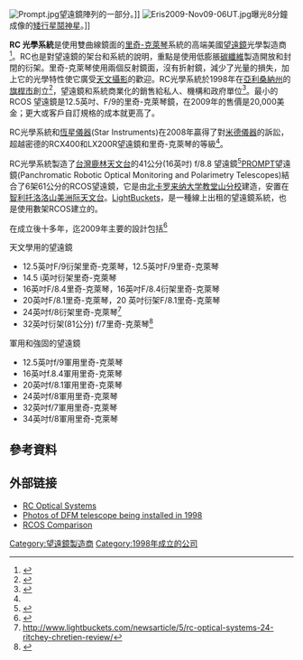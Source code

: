 [[Image:Prompt.jpg|thumb]]望遠鏡陣列的一部分。]]
[[File:Eris2009-Nov09-06UT.jpg|thumb]]曝光8分鐘成像的[[矮行星|矮行星]][[鬩神星|鬩神星]]。]]

'''RC 光學系統'''是使用雙曲線鏡面的[[里奇-克萊琴望遠鏡|里奇-克萊琴]]系統的高端美國[[望遠鏡|望遠鏡]]光學製造商<ref name="reuters.com">{{Cite web |url=http://www.reuters.com/article/pressRelease/idUS138408+04-Feb-2008+BW20080204 |title=存档副本 |access-date=2010-07-28 |archive-date=2013-02-01 |archive-url=https://archive.today/20130201115047/http://www.reuters.com/article/pressRelease/idUS138408+04-Feb-2008+BW20080204 }}</ref>。RC也是對望遠鏡的架台和系統的說明，重點是使用低膨脹[[碳纖維|碳纖維]]製造開放和封閉的衍架。里奇-克萊琴使用兩個反射鏡面，沒有折射鏡，減少了光量的損失，加上它的光學特性使它廣受[[天文攝影|天文攝影]]的歡迎。RC光學系統於1998年在[[亞利桑納州|亞利桑納州]]的[[旗桿市|旗桿市]]創立<ref>{{Cite web |url=http://www.manta.com/coms2/dnbcompany_jg380 |title=存档副本 |accessdate=2010-07-28 |archive-date=2012-02-17 |archive-url=https://web.archive.org/web/20120217110129/http://www.manta.com/coms2/dnbcompany_jg380 |dead-url=no }}</ref>，望遠鏡和系統商業化的銷售給私人、機構和政府單位<ref>{{cite web |url=http://www.rcopticalsystems.com/observ.html |title=存档副本 |accessdate=2009-02-13 |deadurl=yes |archiveurl=https://web.archive.org/web/20081006104653/http://www.rcopticalsystems.com/observ.html |archivedate=2008-10-06 }}</ref>。最小的RCOS 望遠鏡是12.5英吋、F/9的里奇-克萊琴鏡，在2009年的售價是20,000美金；更大或客戶自訂規格的成本就更高了。

RC光學系統和[[恆星儀器|恆星儀器]](Star Instruments)在2008年贏得了對[[米德儀器|米德儀器]]的訴訟，超越密德的RCX400和LX200R望遠鏡和里奇-克萊琴的等級<ref name="reuters.com"/>。 

RC光學系統製造了[[台灣|台灣]][[鹿林天文台|鹿林天文台]]的41公分(16英吋) f/8.8 望遠鏡<ref>{{cite web |url=http://luss.y234.cn/overview.htm |title=存档副本 |accessdate=2009-02-13 |deadurl=yes |archiveurl=https://web.archive.org/web/20090129221753/http://luss.y234.cn/overview.htm |archivedate=2009-01-29 }}</ref>[[PROMPT|PROMPT]]望遠鏡(Panchromatic Robotic Optical Monitoring and Polarimetry Telescopes)結合了6架61公分的RCOS望遠鏡，它是由[[北卡罗来纳大学教堂山分校|北卡罗来纳大学教堂山分校]]建造，安置在[[智利|智利]][[托洛洛山美洲际天文台|托洛洛山美洲际天文台]]。[[LightBuckets|LightBuckets]]，是一種線上出租的望遠鏡系統，也是使用數架RCOS建立的。

在成立後十多年，迄2009年主要的設計包括<ref>{{cite web |url=http://www.rcopticalsystems.com/prodline.html |title=存档副本 |accessdate=2009-02-13 |deadurl=yes |archiveurl=https://web.archive.org/web/20080909054320/http://www.rcopticalsystems.com/prodline.html |archivedate=2008-09-09 }}</ref>

;天文學用的望遠鏡
*12.5英吋F/9衍架里奇-克萊琴，12.5英吋F/9里奇-克萊琴	  	
*14.5 i英吋衍架里奇-克萊琴	
*16英吋F/8.4里奇-克萊琴，16英吋F/8.4衍架里奇-克萊琴
*20英吋F/8.1里奇-克萊琴，20 英吋衍架F/8.1里奇-克萊琴
*24英吋f/8衍架里奇-克萊琴<ref>http://www.lightbuckets.com/newsarticle/5/rc-optical-systems-24-ritchey-chretien-review/{{dead link|date=2017年11月 |bot=InternetArchiveBot |fix-attempted=yes }}</ref>	  	
*32英吋衍架(81公分) f/7里奇-克萊琴<ref>{{Cite web |url=http://www.robtics.nl/product_info.php?manufacturers_id=49&products_id=467 |title=存档副本 |accessdate=2010-07-28 |archive-date=2011-07-24 |archive-url=https://web.archive.org/web/20110724164009/http://www.robtics.nl/product_info.php?manufacturers_id=49&products_id=467 |dead-url=no }}</ref>

;軍用和強固的望遠鏡

*12.5英吋f/9軍用里奇-克萊琴	  	
*16英吋f.8.4軍用里奇-克萊琴	  	
*20英吋f/8.1軍用里奇-克萊琴	  	
*24英吋f/8軍用里奇-克萊琴	
*32英吋f/7軍用里奇-克萊琴	  	
*34英吋f/8軍用里奇-克萊琴

== 參考資料 ==
<references/>

==外部链接==
*[http://www.rcopticalsystems.com/ RC Optical Systems]{{Wayback|url=http://www.rcopticalsystems.com/ |date=20110202094629 }}
*[https://web.archive.org/web/20070804145655/http://www.apo.nmsu.edu/site/SDSS.progress/19980812dfm/dfm.html Photos of DFM telescope being installed in 1998]
*[http://www.atscope.com.au/rcos.html RCOS Comparison]{{Wayback|url=http://www.atscope.com.au/rcos.html |date=20100706193032 }}

[[Category:望遠鏡製造商|Category:望遠鏡製造商]]
[[Category:1998年成立的公司|Category:1998年成立的公司]]